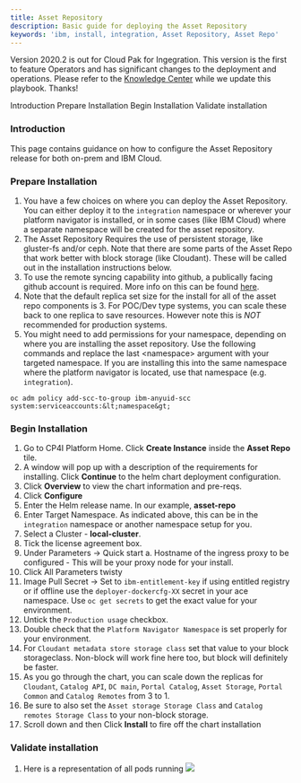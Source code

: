 ```yaml
---
title: Asset Repository
description: Basic guide for deploying the Asset Repository
keywords: 'ibm, install, integration, Asset Repository, Asset Repo'
---
```


<InlineNotification>

Version 2020.2 is out for Cloud Pak for Ingegration.  This version is the first to feature Operators and has significant changes to the deployment and operations.  Please refer to the [Knowledge Center](https://www.ibm.com/support/knowledgecenter/en/SSGT7J_20.2/overview.html) while we update this playbook.  Thanks!

</InlineNotification>

<AnchorLinks>
  <AnchorLink>Introduction</AnchorLink>
  <AnchorLink>Prepare Installation</AnchorLink>
  <AnchorLink>Begin Installation</AnchorLink>
  <AnchorLink>Validate installation</AnchorLink>
</AnchorLinks>

### **Introduction**
This page contains guidance on how to configure the Asset Repository
release for both on-prem and IBM Cloud.

### **Prepare Installation**

1. You have a few choices on where you can deploy the Asset Repository.
You can either deploy it to the `integration` namespace or wherever your
platform navigator is installed, or in some cases (like IBM Cloud) where a
separate namespace will be created for the asset repository.
2. The Asset Repository Requires the use of persistent storage, like
gluster-fs and/or ceph.  Note that there are some parts of the Asset Repo
that work better with block storage (like Cloudant).  These will be called
out in the installation instructions below.
3. To use the remote syncing capability into github, a publically facing
github account is required.  More info on this can be found
[here](https://www.ibm.com/support/knowledgecenter/SSGT7J_19.4/asset_repo.html).
4. Note that the default replica set size for the install for all of the
asset repo components is 3.  For POC/Dev type systems, you can scale these
back to one replica to save resources.  However note this is *NOT*
recommended for production systems.
5. You might need to add permissions for your namespace, depending on
where you are installing the asset repository.  Use the following commands
and replace the last &lt;namespace&gt; argument with your targeted
namespace.  If you are installing this into the same namespace where the
platform navigator is located, use that namespace (e.g. `integration`).

```
oc adm policy add-scc-to-group ibm-anyuid-scc system:serviceaccounts:&lt;namespace&gt;
```


### **Begin Installation**
1. Go to CP4I Platform Home. Click **Create Instance** inside
the **Asset Repo** tile.
2. A window will pop up with a description of the requirements for
installing. Click **Continue** to the helm chart deployment configuration.
3. Click **Overview** to view the chart information and pre-reqs.
4. Click **Configure**
5. Enter the Helm release name. In our example, **asset-repo**
6. Enter Target Namespace.  As indicated above, this can be in
the `integration` namespace or another namespace setup for you.
7. Select a Cluster - **local-cluster**.
8. Tick the license agreement box.
9. Under Parameters -> Quick start
   a. Hostname of the ingress proxy to be configured - This will be your
   proxy node for your install.
10.  Click All Parameters twisty
11. Image Pull Secret -> Set to `ibm-entitlement-key` if using entitled
registry or if offline use the `deployer-dockercfg-XX` secret in your
ace namespace.  Use `oc get secrets` to get the exact value for your
environment.
12. Untick the `Production usage` checkbox.
13. Double check that the `Platform Navigator Namespace` is set properly
for your environment.
14. For `Cloudant metadata store storage class` set that value to your
block storageclass.  Non-block will work fine here too, but block will
definitely be faster.
15. As you go through the chart, you can scale down the replicas
for `Cloudant`, `Catalog API`, `DC main`, `Portal Catalog`,
`Asset Storage`, `Portal Common` and `Catalog Remotes` from 3 to 1.
16. Be sure to also set the `Asset storage Storage Class` and
`Catalog remotes Storage Class` to your non-block storage.
17. Scroll down and then Click **Install** to fire off the chart
installation


### **Validate installation**

1. Here is a representation of all pods running
![](/assets/img/integration/deploy-asset-repo/16.asset-repo-pods.png)
